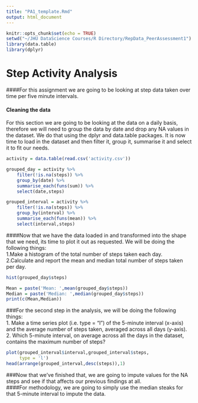 ```yaml
---
title: "PA1_template.Rmd"
output: html_document
---
```


```r
knitr::opts_chunk$set(echo = TRUE)
setwd("~/JHU DataScience Courses/R Directory/RepData_PeerAssessment1")
library(data.table)
library(dplyr)
```

# Step Activity Analysis  
####For this assignment we are going to be looking at step data taken over time per five minute intervals.  
  
#### Cleaning the data  
For this section we are going to be looking at the data on a daily basis, therefore we will need to group the data by date and drop any NA values in the dataset. We do that using the dplyr and data.table packages.
It is now time to load in the dataset and then filter it, group it, summarise it and select it to fit our needs. 

```r
activity = data.table(read.csv('activity.csv'))

grouped_day = activity %>% 
    filter(!is.na(steps)) %>% 
    group_by(date) %>% 
    summarise_each(funs(sum)) %>% 
    select(date,steps)

grouped_interval = activity %>% 
    filter(!is.na(steps)) %>% 
    group_by(interval) %>% 
    summarise_each(funs(mean)) %>% 
    select(interval,steps)
```

####Now that we have the data loaded in and transformed into the shape that we need, its time to plot it out as requested. We will be doing the following things:  
1.Make a histogram of the total number of steps taken each day.  
2.Calculate and report the mean and median total number of steps taken per day. 

```r
hist(grouped_day$steps)

Mean = paste('Mean: ',mean(grouped_day$steps))
Median = paste('Median: ',median(grouped_day$steps))
print(c(Mean,Median))
```  
###For the second step in the analysis, we will be doing the following things:  
1. Make a time series plot (i.e. type = "l") of the 5-minute interval (x-axis) and the average number of steps taken, averaged across all days (y-axis).  
2. Which 5-minute interval, on average across all the days in the dataset, contains the maximum number of steps?
```r
plot(grouped_interval$interval,grouped_interval$steps,
     type = 'l')
head(arrange(grouped_interval,desc(steps)),1)
```  
###Now that we've finished that, we are going to impute values for the NA steps and see if that affects our previous findings at all.  
####For methodology, we are going to simply use the median steaks for that 5-minute interval to impute the data. 
```r
```








